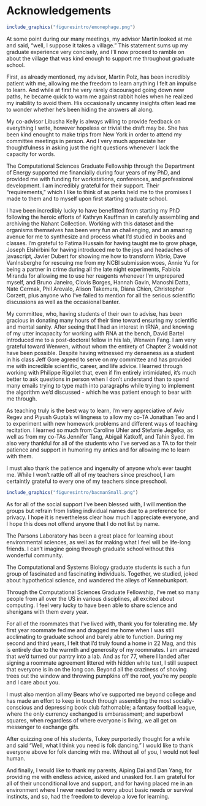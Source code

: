 # Acknowledgements {-}

```r
include_graphics("figuresintro/emonephage.png")
```

At some point during our many meetings, my advisor Martin looked at me and said, "well, I suppose it takes a village." This statement sums up my graduate experience very concisely, and I'll now proceed to ramble on about the village that was kind enough to support me throughout graduate school.

First, as already mentioned, my advisor, Martin Polz, has been incredibly patient with me, allowing me the freedom to learn anything I felt an impulse to learn. And while at first he very rarely discouraged going down new paths, he became quick to warn me against rabbit holes when he realized my inability to avoid them. His occasionally uncanny insights often lead me to wonder whether he's been hiding the answers all along.

My co-advisor Libusha Kelly is always willing to provide feedback on everything I write, however hopeless or trivial the draft may be. She has been kind enought to make trips from New York in order to attend my committee meetings in person. And I very much appreciate her thoughtfulness in asking just the right questions whenever I lack the capacity for words. 

The Computational Sciences Graduate Fellowship through the Department of Energy supported me financially during four years of my PhD, and provided me with funding for workstations, conferences, and professional development. I am incredibly grateful for their support. Their "requirements," which I like to think of as perks held me to the promises I made to them and to myself upon first starting graduate school.

I have been incredibly lucky to have benefitted from starting my PhD following the heroic efforts of Kathryn Kauffman in carefully assembling and archiving the Nahant Collection. Working with this dataset and the organisms themselves has been very fun an challenging, and an amazing avenue for me to synthesize and process what I'd studied in books and classes. I'm grateful to Fatima Hussain for having taught me to grow phage, Joseph Elshirbini for having introduced me to the joys and headaches of javascript, Javier Dubert for showing me how to transform *Vibrio*, Dave VanInsberghe for rescuing me from my NCBI submission woes, Annie Yu for being a partner in crime during all the late night experiments, Fabiola Miranda for allowing me to use her reagents whenever I'm unprepared myself, and Bruno Janeiro, Clovis Borges, Hannah Gavin, Manoshi Datta, Nate Cermak, Phil Arevalo, Alison Takemura, Diana Chien, Christopher Corzett, plus anyone who I've failed to mention for all the serious scientific discussions as well as the occasional banter.

My committee, who, having students of their own to advise, has been gracious in donating many hours of their time toward ensuring my scientific and mental sanity. After seeing that I had an interest in tRNA, and knowing of my utter incapacity for working with RNA at the bench, David Bartel introduced me to a post-doctoral fellow in his lab, Wenwen Fang. I am very grateful toward Wenwen, without whom the entirety of Chapter 2 would not have been possible. Despite having witnessed my denseness as a student in his class Jeff Gore agreed to serve on my committee and has provided me with incredible scientific, career, and life advice. I learned through working with Philippe Rigollet that, even if I'm entirely intimidated, it's much better to ask questions in person when I don't understand than to spend many emails trying to type math into paragraphs while trying to implement the algorithm we'd discussed - which he was patient enough to bear with me through.

As teaching truly is the best way to learn, I'm very appreciative of Aviv Regev and Piyush Gupta's willingness to allow my co-TA Jonathan Teo and I to experiment with new homework problems and different ways of teaching recitation. I learned so much from Caroline Uhler and Stefanie Jegelka, as well as from my co-TAs Jennifer Tang, Abigail Katkoff, and Tahin Syed. I'm also very thankful for all of the students who I've served as a TA to for their patience and support in humoring my antics and for allowing me to learn with them.

I must also thank the patience and ingenuity of anyone who's ever taught me. While I won't rattle off all of my teachers since preschool, I am certaintly grateful to every one of my teachers since preschool.

```r
include_graphics("figuresintro/bacmanSmall.png")
```

As for all of the social support I've been blessed with, I will mention the groups but refrain from listing individual names due to a preference for privacy. I hope it is nevertheless clear how much I appreciate everyone, and I hope this does not offend anyone that I do not list by name.

The Parsons Laboratory has been a great place for learning about environmental sciences, as well as for making what I feel will be life-long friends. I can't imagine going through graduate school without this wonderful community.

The Computational and Systems Biology graduate students is such a fun group of fascinated and fascinating individuals. Together, we studied, joked about hypothetical science, and wandered the alleys of Kennebunkport. 

Through the Computational Sciences Graduate Fellowship, I've met so many people from all over the US in various disciplines, all excited about computing. I feel very lucky to have been able to share science and shenigans with them every year.

For all of the roommates that I've lived with, thank you for tolerating me. My first year roommate fed me and dragged me home when I was still acclimating to graduate school and barely able to function. During my second and third years, I felt that I'd truly found a home in 22 Mag, and this is entirely due to the warmth and generosity of my roommates. I am amazed that we'd turned our pantry into a lab. And as for 77, where I landed after signing a roommate agreement littered with hidden white text, I still suspect that everyone is in on the long con. Beyond all the craziness of shoving trees out the window and throwing pumpkins off the roof, you're my people and I care about you.

I must also mention all my Bears who've supported me beyond college and has made an effort to keep in touch through assembling the most socially-conscious and depressing book club fathomable; a fantasy football league, where the only currency exchanged is embarassment; and superbowl squares, when regardless of where everyone is living, we all get on messenger to exchange gifs.

After quizzing one of his students, Tukey purportedly thought for a while and said "Well, what I think you need is folk dancing." I would like to thank everyone above for folk dancing with me. Without all of you, I would not feel human.

And finally, I would like to thank my parents, Aiping Dai and Dan Yang, for providing me with endless advice, asked and unasked for. I am grateful for all of their unconditional love and support, and for having placed me in an environment where I never needed to worry about basic needs or survival instincts, and so, had the freedom to develop a love for learning.



